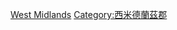 {{Commonscat|People of the West Midlands}}

[[Category:英格蘭各郡人物|West Midlands]]
[[Category:西米德蘭茲郡|Category:西米德蘭茲郡]]